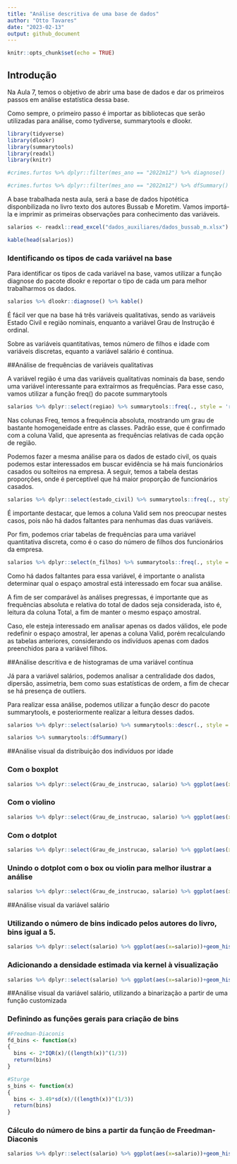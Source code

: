 ```yaml
---
title: "Análise descritiva de uma base de dados"
author: "Otto Tavares"
date: "2023-02-13"
output: github_document
---
```


```r
knitr::opts_chunk$set(echo = TRUE)
```


## Introdução

Na Aula 7, temos o objetivo de abrir uma base de dados e dar os primeiros passos em análise estatística dessa base.

Como sempre, o primeiro passo é importar as bibliotecas que serão utilizadas para análise, como tydiverse, summarytools e dlookr.

```r
library(tidyverse)
library(dlookr)
library(summarytools)
library(readxl)
library(knitr)

#crimes.furtos %>% dplyr::filter(mes_ano == "2022m12") %>% diagnose()

#crimes.furtos %>% dplyr::filter(mes_ano == "2022m12") %>% dfSummary() %>% view()
```

A base trabalhada nesta aula, será a base de dados hipotética disponbilizada no livro texto dos autores Bussab e Moretim. Vamos importá-la e imprimir as primeiras observações para conhecimento das variáveis.

```r
salarios <- readxl::read_excel("dados_auxiliares/dados_bussab_m.xlsx")
```

```r
kable(head(salarios))
```

### Identificando os tipos de cada variável na base

Para identificar os tipos de cada variável na base, vamos utilizar a função diagnose do pacote dlookr e reportar o tipo de cada um para melhor trabalharmos os dados.

```r
salarios %>% dlookr::diagnose() %>% kable()
```

É fácil ver que na base há três variáveis qualitativas, sendo as variáveis Estado Civil e região nominais, enquanto a variável Grau de Instrução é ordinal.

Sobre as variáveis quantitativas, temos número de filhos e idade com variáveis discretas, equanto a variável salário é contínua.

##Análise de frequências de variáveis qualitativas

A variável região é uma das variáveis qualitativas nominais da base, sendo uma variável interessante para extraírmos as frequências. Para esse caso, vamos utilizar a função freq() do pacote summarytools

```r
salarios %>% dplyr::select(regiao) %>% summarytools::freq(., style = 'rmarkdown') %>% kable()
```

Nas colunas Freq, temos a frequência absoluta, mostrando um grau de bastante homogeneidade entre as classes. Padrão esse, que é confirmado com a coluna Valid, que apresenta as frequências relativas de cada opção de região. 

Podemos fazer a mesma análise para os dados de estado civil, os quais podemos estar interessados em buscar evidência se há mais funcionários casados ou solteiros na empresa. A seguir, temos a tabela destas proporções, onde é perceptível que há maior proporção de funcionários casados.


```r
salarios %>% dplyr::select(estado_civil) %>% summarytools::freq(., style = 'rmarkdown') %>% kable()
```

É importante destacar, que lemos a coluna Valid sem nos preocupar nestes casos, pois não há dados faltantes para nenhumas das duas variáveis.


Por fim, podemos criar tabelas de frequências para uma variável quantitativa discreta, como é o caso do número de filhos dos funcionários da empresa. 

```r
salarios %>% dplyr::select(n_filhos) %>% summarytools::freq(., style = 'rmarkdown') %>% kable()
```

Como há dados faltantes para essa variável, é importante o analista determinar qual o espaço amostral está interessado em focar sua análise. 

A fim de ser comparável às análises pregressas, é importante que as frequências absoluta e relativa do total de dados seja considerada, isto é, leitura da coluna Total, a fim de manter o mesmo espaço amostral.

Caso, ele esteja interessado em analisar apenas os dados válidos, ele pode redefinir o espaço amostral, ler apenas a coluna Valid, porém recalculando as tabelas anteriores, considerando os indivíduos apenas com dados preenchidos para a variável filhos.

##Análise descritiva e de histogramas de uma variável contínua\

Já para a variável salários, podemos analisar a centralidade dos dados, dipersão, assimetria, bem como suas estatísticas de ordem, a fim de checar se há presença de outliers.

Para realizar essa análise, podemos utilizar a função descr do pacote summarytools, e posteriormente realizar a leitura desses dados.

```r
salarios %>% dplyr::select(salario) %>% summarytools::descr(., style = 'rmarkdown') %>% kable()
```

```r
salarios %>% summarytools::dfSummary()
```
##Análise visual da distribuição dos indivíduos por idade

### Com o boxplot
```r
salarios %>% dplyr::select(Grau_de_instrucao, salario) %>% ggplot(aes(x=Grau_de_instrucao, y = salario)) + geom_boxplot() + xlab('Grau de instrução') + ylab('Salários') + theme_classic()
```

### Com o violino

```r
salarios %>% dplyr::select(Grau_de_instrucao, salario) %>% ggplot(aes(x=Grau_de_instrucao, y = salario)) + geom_violin() + xlab('Grau de instrução') + ylab('Salários') + theme_classic()
```

### Com o dotplot

```r
salarios %>% dplyr::select(Grau_de_instrucao, salario) %>% ggplot(aes(x=Grau_de_instrucao, y = salario)) + geom_dotplot(binaxis = "y", stackdir = "center") + xlab('Grau de instrução') + ylab('Salários') + theme_classic()
```

### Unindo o dotplot com o box ou violin para melhor ilustrar a análise

```r
salarios %>% dplyr::select(Grau_de_instrucao, salario) %>% ggplot(aes(x=Grau_de_instrucao, y = salario)) + geom_violin() + geom_dotplot(binaxis = "y", stackdir = "center") + xlab('Grau de instrução') + ylab('Salários') + theme_classic()
```


##Análise visual da variável salário

### Utilizando o número de bins indicado pelos autores do livro, bins igual a 5.

```r
salarios %>% dplyr::select(salario) %>% ggplot(aes(x=salario))+geom_histogram(aes(y = after_stat(density)) ,bins = 5, fill = 'lightblue') + xlab('Salário') + ylab('Densidade de Frequência') + geom_vline(xintercept=c(median(salarios$salario), mean(salarios$salario))) + annotate("text", x=median(salarios$salario) + 0.3, y=0.05, label="Mediana", angle=90) + annotate("text", x=mean(salarios$salario) + 0.3, y=0.05, label="Média", angle=90) + theme_classic()
```
### Adicionando a densidade estimada via kernel à visualização

```r
salarios %>% dplyr::select(salario) %>% ggplot(aes(x=salario))+geom_histogram(aes(y = after_stat(density)) ,bins = 5, fill = 'lightblue') + xlab('Salário') + ylab('Densidade de Frequência') + geom_vline(xintercept=c(median(salarios$salario), mean(salarios$salario))) + annotate("text", x=median(salarios$salario) + 0.3, y=0.05, label="Mediana", angle=90) + annotate("text", x=mean(salarios$salario) + 0.3, y=0.05, label="Média", angle=90) + geom_density(linetype = 2) + theme_classic()
```

##Análise visual da variável salário, utilizando a binarização a partir de uma função customizada

### Definindo as funções gerais para criação de bins

```r

#Freedman-Diaconis
fd_bins <- function(x)
{
  bins <- 2*IQR(x)/((length(x))^(1/3))
  return(bins)
}

#Sturge
s_bins <- function(x)
{
  bins <- 3.49*sd(x)/((length(x))^(1/3))
  return(bins)
}
```

### Cálculo do número de bins a partir da função de Freedman-Diaconis

```r
salarios %>% dplyr::select(salario) %>% ggplot(aes(x=salario))+geom_histogram(aes(y = after_stat(density)) ,binwidth = fd_bins, fill = 'lightblue') + xlab('Salário') + ylab('Densidade de Frequência') + geom_vline(xintercept=c(median(salarios$salario), mean(salarios$salario))) + annotate("text", x=median(salarios$salario) + 0.3, y=0.05, label="Mediana", angle=90) + annotate("text", x=mean(salarios$salario) + 0.3, y=0.05, label="Média", angle=90) + geom_density(linetype = 2) + theme_classic()
```


